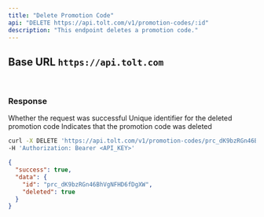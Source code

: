```yaml
---
title: "Delete Promotion Code"
api: "DELETE https://api.tolt.com/v1/promotion-codes/:id"
description: "This endpoint deletes a promotion code."
---
```


## Base URL `https://api.tolt.com`

<br />

### Response

<ResponseField name="success" type="boolean">
  Whether the request was successful
</ResponseField>

<ResponseField name="data" type="object">
  <Expandable title="properties" defaultOpen={true}>
    <ResponseField name="id" type="string">
      Unique identifier for the deleted promotion code
    </ResponseField>
    <ResponseField name="deleted" type="boolean">
      Indicates that the promotion code was deleted
    </ResponseField>
  </Expandable>
</ResponseField>

<RequestExample>

```bash cURL
curl -X DELETE 'https://api.tolt.com/v1/promotion-codes/prc_dK9bzRGn46BhVgNFHD6fDgXW' \
-H 'Authorization: Bearer <API_KEY>'
```

</RequestExample>

<ResponseExample>

```json Response
{
  "success": true,
  "data": {
    "id": "prc_dK9bzRGn46BhVgNFHD6fDgXW",
    "deleted": true
  }
}
```

</ResponseExample>
